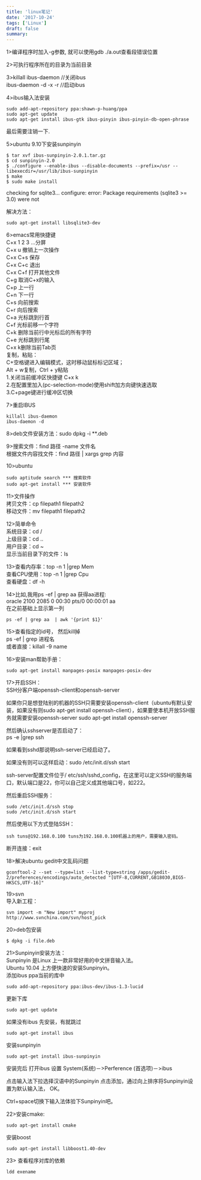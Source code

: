 ```yaml
---
title: 'linux笔记'
date: '2017-10-24'
tags: ['Linux']
draft: false
summary: 
---
```


1>编译程序时加入-g参数, 就可以使用gdb ./a.out查看段错误位置

2>可执行程序所在的目录为当前目录

3>killall ibus-daemon   //关闭ibus  
  ibus-daemon -d -x -r  //启动ibus

4>ibus输入法安装
```
sudo add-apt-repository ppa:shawn-p-huang/ppa
sudo apt-get update
sudo apt-get install ibus-gtk ibus-pinyin ibus-pinyin-db-open-phrase
```
最后需要注销一下.

5>ubuntu 9.10下安装sunpinyin
```
$ tar xvf ibus-sunpinyin-2.0.1.tar.gz
$ cd sunpinyin-2.0
$ ./configure --enable-ibus --disable-documents --prefix=/usr --libexecdir=/usr/lib/ibus-sunpinyin
$ make
$ sudo make install
```
checking for sqlite3… configure: error: Package requirements (sqlite3 >= 3.0) were not

解决方法：
```
sudo apt-get install libsqlite3-dev
```

6>emacs常用快捷键  
C+x 1 2 3 ...分屏  
C+x u 撤销上一次操作  
C+x C+s 保存  
C+x C+c 退出  
C+x C+f 打开其他文件  
C+g 取消C+x的输入  
C+p 上一行  
C+n 下一行  
C+s 向前搜索  
C+r 向后搜索  
C+a 光标跳到行首  
C+f 光标前移一个字符  
C+k 删除当前行中光标后的所有字符  
C+e 光标跳到行尾  
C+x k删除当前Tab页  
复制，粘贴：  
C+空格键进入编辑模式，这时移动鼠标标记区域；  
Alt + w复制，Ctrl + y粘贴  
1.关闭当前缓冲区快捷键 C+x k  
2.在配置里加入(pc-selection-mode)使用shift加方向键快速选取  
3.C+page键进行缓冲区切换  

7>重启IBUS
```
killall ibus-daemon
ibus-daemon -d
```

8>deb文件安装方法：sudo dpkg -i **.deb

9>搜索文件：find 路径 -name 文件名  
根据文件内容找文件：find 路径 | xargs grep 内容

10>ubuntu
```
sudo aptitude search *** 搜索软件
sudo apt-get install *** 安装软件
```

11>文件操作  
拷贝文件：cp filepath1 filepath2  
移动文件：mv filepath1 filepath2  

12>简单命令  
系统目录：cd /  
上级目录：cd ..  
用户目录：cd ~  
显示当前目录下的文件：ls  

13>查看内存率：top -n 1 |grep Mem  
查看CPU使用：top -n 1 |grep Cpu  
查看硬盘：df -h  

14>比如,我用ps -ef | grep aa  获得aa进程:  
oracle  2100 2085  0  00:30  pts/0 00:00:01  aa  
在之前基础上显示第一列  
```
ps -ef | grep aa  | awk '{print $1}'  
```
15>查看指定的id号， 然后kill掉  
ps -ef | grep 进程名  
或者直接：killall -9 name  

16>安装man帮助手册：
```
sudo apt-get install manpages-posix manpages-posix-dev
```

17>开启SSH：  
SSH分客户端openssh-client和openssh-server

如果你只是想登陆别的机器的SSH只需要安装openssh-client（ubuntu有默认安装，如果没有则sudo apt-get install openssh-client），如果要使本机开放SSH服务就需要安装openssh-server
sudo apt-get install openssh-server

然后确认sshserver是否启动了：  
ps -e |grep ssh  

如果看到sshd那说明ssh-server已经启动了。

如果没有则可以这样启动：sudo /etc/init.d/ssh start  

ssh-server配置文件位于/ etc/ssh/sshd_config，在这里可以定义SSH的服务端口，默认端口是22，你可以自己定义成其他端口号，如222。

然后重启SSH服务：
```
sudo /etc/init.d/ssh stop
sudo /etc/init.d/ssh start
```

然后使用以下方式登陆SSH：  
```
ssh tuns@192.168.0.100 tuns为192.168.0.100机器上的用户，需要输入密码。
```
断开连接：exit

18>解决ubuntu gedit中文乱码问题
```
gconftool-2 --set --type=list --list-type=string /apps/gedit-2/preferences/encodings/auto_detected "[UTF-8,CURRENT,GB18030,BIG5-HKSCS,UTF-16]"
```

19>svn  
导入新工程：  
```
svn import -m "New import" myproj http://www.svnchina.com/svn/host_pick
```

20>deb包安装  
```
$ dpkg -i file.deb
```

21>Sunpinyin安装方法：  
Sunpinyin 是Linux 上一款非常好用的中文拼音输入法。  
Ubuntu 10.04 上方便快速的安装Sunpinyin。  
添加ibus ppa当前的库中  
```
sudo add-apt-repository ppa:ibus-dev/ibus-1.3-lucid 
```
更新下库  
```
sudo apt-get update
```
如果没有ibus 先安装，有就跳过
```
sudo apt-get install ibus
```
安装sunpinyin
```
sudo apt-get install ibus-sunpinyin
```
安装完后 打开ibus 设置 System(系统)－>Perference (首选项)－>ibus 

点击输入法下拉选择汉语中的Sunpinyin 点击添加，通过向上排序将Sunpinyin设置为默认输入法， OK。

Ctrl+space切换下输入法体验下Sunpinyin吧。

22>安装cmake:
```
sudo apt-get install cmake
```
安装boost
```
sudo apt-get install libboost1.40-dev
```
23> 查看程序对库的依赖
```
ldd exename
```